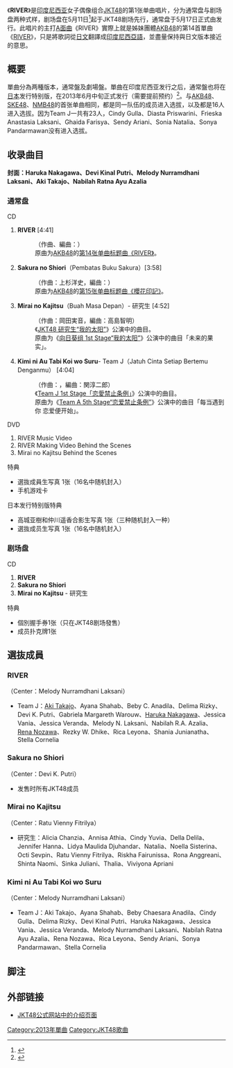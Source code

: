 {{Notability Unreferenced|time=2019-02-22T04:42:58+00:00}}
{{primarysources|time=2019-02-22T04:42:58+00:00}}
{{otheruse
|subject=JKT48的單曲唱片
|other=日本的姊妹團體AKB48的同名單曲唱片
|RIVER (AKB48單曲)
}}
{{noteTA
|1=zh-tw:印尼;zh-cn:印度尼西亚;zh-hk:印度尼西亞;
|2=zh-tw:團體;zh-cn:组合;zh-hk:組合;
}}
{{Infobox Single
| Name           = RIVER
| Cover          = JKT48River.jpg
| Caption        = 通常盘
| Artist         = [[JKT48|JKT48]]
| Album          = 
| B-side         = Sakura no Shiori<br/>Mirai no Kajitsu<br/>Kimi ni Au Tabi Koi wo Suru（通常盤）
| Released       = {{IDN}}：2013年5月17日（通常盤）<br/>2013年5月11日（劇場盤）<br/>{{JPN}}：2013年6月
| Format         = [[单曲|单曲]]
| Recorded       = 2013年<br/>{{IDN}} 
| Genre          = 
| Length         = 17分36秒（通常盤）<br/>13分32秒（劇場盤）
| Label          = {{link-id|Hits_Records|Hits Records}}
| Writer         = [[秋元康|秋元康]]（作词）<br/>{{link-ja|井上義正|井上ヨシマサ}}（作曲 #1）<br/>上杉洋史（作曲 #2）<br/>岡田実音（作曲 #3）<br/>{{Link-ja|Gajin|Gajin}}（作曲 通常盤 #4）
| Producer       = 秋元康
| Certification  = 
| Chart position = 
| Last single    = 
| This single    = 《'''RIVER'''》<br />（2013年）
| Next single    = 《[[你正在看着夕阳吗？_(JKT48单曲)|Yuuhi wo Miteiruka?]]》<br />（2013年）
}}
《'''RIVER'''》是[[印度尼西亚|印度尼西亚]]女子偶像组合[[JKT48|JKT48]]的第1张单曲唱片，分为通常盘与剧场盘两种式样，剧场盘在5月11日<ref>{{Cite web |date=2013-05-10 |url=http://jkt48.com/news/detail/id/137?lang=jp |language=ja |script-title=ja:JKT48 1st シングルCD 「RIVER劇場盤」先行発売!!」 |publisher=JKT48官方网站 |accessdate=2013-05-12 |archive-date=2013-06-09 |archive-url=https://web.archive.org/web/20130609091341/http://www.jkt48.com/news/detail/id/137?lang=jp |dead-url=no }}</ref>起于JKT48剧场先行，通常盘于5月17日正式由{{link-id|Hits Records|Hits Records}}发行。此唱片的主打[[A面曲|A面曲]]《RIVER》實際上就是姊妹團體[[AKB48|AKB48]]的第14首單曲《[[RIVER_(AKB48單曲)|RIVER]]》，只是將歌詞從[[日文|日文]]翻譯成[[印度尼西亞語|印度尼西亞語]]，並盡量保持與日文版本接近的意思。

== 概要 ==
單曲分為两種版本，通常盤及劇場盤。單曲在印度尼西亚发行之后，通常盤也将在[[日本|日本]]发行特别版，在2013年6月中旬正式发行（需要提前预约）<ref>{{Cite web |date=2013-05-19 |url=http://www.jkt48.com/river/sell-in-japan?lang=jp |language=ja |script-title=ja:JKT48 1st シングルCD "RIVER" 日本向け特別版販売のお知らせ」 |publisher=JKT48官方网站 |accessdate=2013-05-22 |archive-date=2013-06-13 |archive-url=https://web.archive.org/web/20130613002441/http://www.jkt48.com/river/sell-in-japan?lang=jp |dead-url=no }}</ref>。与[[AKB48|AKB48]]、[[SKE48|SKE48]]、[[NMB48|NMB48]]的首张单曲相同，都是同一队伍的成员进入选拔，以及都是16人进入选拔。因为Team J一共有23人，Cindy Gulla、Diasta Priswarini、Frieska Anastasia Laksani、Ghaida Farisya、Sendy Ariani、Sonia Natalia、Sonya Pandarmawan没有进入选拔。

== 收录曲目 ==
'''封面：Haruka Nakagawa、Devi Kinal Putri、Melody Nurramdhani Laksani、Aki Takajo、Nabilah Ratna Ayu Azalia'''

=== 通常盘 ===
;CD
# '''RIVER''' [4:41]
#: （作曲、編曲：{{link-ja|井上義正|井上ヨシマサ}}）
#: 原曲为[[AKB48|AKB48]]的[[RIVER_(AKB48單曲)|第14张单曲标题曲《RIVER》]]。
# '''Sakura no Shiori'''（Pembatas Buku Sakura）[3:58]
#: （作曲：上杉洋史，編曲：{{Link-ja|光田健一|光田健一}}）
#: 原曲为[[AKB48|AKB48]]的[[櫻花印記|第15张单曲标题曲《櫻花印記》]]。
# '''Mirai no Kajitsu'''（Buah Masa Depan）- 研究生 [4:52]
#: （作曲：岡田実音，編曲：高島智明）
#: 《[[向日葵组_1st_Stage“我的太阳”#JKT48_研究生公演「我的太阳」|JKT48 研究生“我的太阳”]]》公演中的曲目。
#: 原曲为《[[向日葵组_1st_Stage“我的太阳”|向日葵组 1st Stage“我的太阳”]]》公演中的曲目「未来的果实」。
# '''Kimi ni Au Tabi Koi wo Suru'''- Team J（Jatuh Cinta Setiap Bertemu Denganmu） [4:04]
#: （作曲：{{Link-ja|Gajin|Gajin}}，編曲：関淳二郎）
#: 《[[Team_A_5th_Stage“恋爱禁止条例”#JKT48_Team_J_1st_Stage「恋愛禁止条例」公演|Team J 1st Stage「恋愛禁止条例」]]》公演中的曲目。
#: 原曲为《[[Team_A_5th_Stage“恋爱禁止条例”|Team A 5th Stage“恋爱禁止条例”]]》公演中的曲目「每当遇到你 恋爱便开始」。

;DVD
#  RIVER Music Video
#  RIVER Making Video Behind the Scenes
#  Mirai no Kajitsu Behind the Scenes

;特典
* 選抜成員生写真 1张（16名中随机封入）
* 手机游戏卡 

;日本发行特别版特典
* 高城亚樹和仲川遥香合影生写真 1张（三种随机封入一种）
* 選抜成员生写真 1张（16名中随机封入）

=== 剧场盘 ===
;CD
# '''RIVER'''
# '''Sakura no Shiori''' 
# '''Mirai no Kajitsu''' - 研究生 

;特典
* 個別握手券1张（只在JKT48剧场發售）
* 成员扑克牌1张

== 選抜成員 ==
=== RIVER ===
（Center：Melody Nurramdhani Laksani）
* Team J：[[高城亚樹|Aki Takajo]]、Ayana Shahab、Beby C. Anadila、Delima Rizky、Devi K. Putri、Gabriela Margareth Warouw、[[仲川遥香|Haruka Nakagawa]]、Jessica Vania、Jessica Veranda、Melody N. Laksani、Nabilah R.A. Azalia、[[野泽玲奈|Rena Nozawa]]、Rezky W. Dhike、Rica Leyona、Shania Junianatha、Stella Cornelia

=== Sakura no Shiori ===
（Center：Devi K. Putri）
* 发售时所有JKT48成员

=== Mirai no Kajitsu ===
（Center：Ratu Vienny Fitrilya）
* 研究生：Alicia Chanzia、Annisa Athia、Cindy Yuvia、Della Delila、Jennifer Hanna、Lidya Maulida Djuhandar、Natalia、Noella Sisterina、Octi Sevpin、Ratu Vienny Fitrilya、Riskha Fairunissa、Rona Anggreani、Shinta Naomi、Sinka Juliani、Thalia、Viviyona Apriani

=== Kimi ni Au Tabi Koi wo Suru ===
（Center：Melody Nurramdhani Laksani）
* Team J：Aki Takajo、Ayana Shahab、Beby Chaesara Anadila、Cindy Gulla、Delima Rizky、Devi Kinal Putri、Haruka Nakagawa、Jessica Vania、Jessica Veranda、Melody Nurramdhani Laksani、Nabilah Ratna Ayu Azalia、Rena Nozawa、Rica Leyona、Sendy Ariani、Sonya Pandarmawan、Stella Cornelia

== 脚注 ==
{{reflist}}

== 外部链接 ==
* [http://www.jkt48.com/river?lang=jp JKT48公式网站中的介绍页面]{{Wayback|url=http://www.jkt48.com/river?lang=jp |date=20130609025242 }}

{{DEFAULTSORT:Yuuhi wo Miteiruka}}
{{JKT48}}

[[Category:2013年單曲|Category:2013年單曲]]
[[Category:JKT48歌曲|Category:JKT48歌曲]]